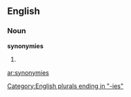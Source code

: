 ==English==

===Noun===
'''synonymies'''

# {{plural of|[[synonymy]]}}

[[Category:English plurals ending in "-ies"]]

[[ar:synonymies]]